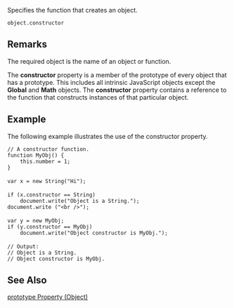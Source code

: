 Specifies the function that creates an object.

 object.constructor
==Remarks==
The required object is the name of an object or function.

The '''constructor''' property is a member of the prototype of every object that has a prototype. This includes all intrinsic JavaScript objects except the '''Global''' and '''Math''' objects. The '''constructor''' property contains a reference to the function that constructs instances of that particular object.


==Example==
The following example illustrates the use of the constructor property.

 // A constructor function.
 function MyObj() {
     this.number = 1;
 }
 
 var x = new String("Hi");
 
 if (x.constructor == String)
     document.write("Object is a String.");
 document.write ("&lt;br /&gt;");
 
 var y = new MyObj;
 if (y.constructor == MyObj)
     document.write("Object constructor is MyObj.");
 
 // Output:
 // Object is a String.
 // Object constructor is MyObj.

==See Also==

              
[[javascript/Object/prototype|prototype Property (Object)]]
